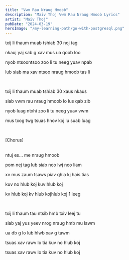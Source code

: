 ```yaml
---
title: "Vwm Rau Nraug Hmoob"
description: "Maiv Thoj Vwm Rau Nraug Hmoob Lyrics"
artist: "Maiv Thoj"
pubDate: "2024-03-19"
heroImage: "/my-learning-path/go-with-postgresql.png"
---
```


txij li thaum muab tshiab 30 noj tag

nkauj yaj sab g xav mus ua qoob loo

nyob ntsoontsoo zoo li tu neeg yuav npab

lub siab ma xav ntsoo nraug hmoob tas li

<br />

txij li thaum muab tshiab 30 xaus nkaus

siab vwm rau nraug hmoob lo lus qab zib

nyob luag ntxhi zoo li tu neeg yuav vwm

mus txog twg tsuas hnov koj lu suab luag

<br />

[Chorus]

<br />
ntuj es... me nraug hmoob

pom nej tag lub siab nco lwj nco liam

xv mus zaum tsaws piav qhia kj hais tias

kuv no hlub koj kuv hlub koj

kv hlub koj kv hlub kojhlub koj 1 leeg

<br />

txij li thaum tau ntsib hmb txiv leej tu

siab yaj yus yeev nrog nraug hmb mu lawm

ua db g lo lub hlwb xav g tawm

tsuas xav rawv lo tia kuv no hlub koj

tsuas xav rawv lo tia kuv no hlub koj
